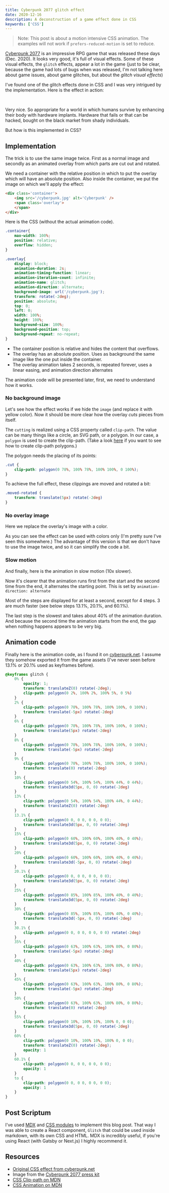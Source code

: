 ```yaml
---
title: Cyberpunk 2077 glitch effect
date: 2020-12-16
description: A deconstruction of a game effect done in CSS
keywords: ['CSS']
---
```


> Note: This post is about a motion intensive CSS animation. The examples will not work if `prefers-reduced-motion` is set to reduce.

[Cyberpunk 2077](https://www.cyberpunk.net/fi/en/) is an impressive RPG game that was released these days (Dec. 2020).
It looks very good, it's full of visual effects. Some of these visual effects, the `glitch` effects, appear a lot in the game (just to be clear, 
because the game had lots of bugs when was released, I'm not talking here about game issues, about game glitches, but about the *glitch visual effects*)

I've found one of the glitch effects done in CSS and I was very intrigued by the implementation. Here is the effect in action: 

<br/>
<Glitch/>

Very nice. So appropriate for a world in which humans survive by enhancing their body with hardware implants. Hardware that 
fails or that can be hacked, bought on the black market from shady individuals.

But how is this implemented in CSS?

## Implementation

The trick is to use the same image twice. First as a normal image and secondly as an animated overlay from which parts are cut out
and rotated.

We need a container with the relative position in which to put the overlay which will have an absolute position.
Also inside the container, we put the image on which we'll apply the effect:
```html
<div class='container'>
    <img src='/cyberpunk.jpg' alt='Cyberpunk' />
    <span class='overlay'>
    </span>
</div>
```

Here is the CSS (without the actual animation code). 
```css
.container{
    max-width: 100%;
    position: relative;    
    overflow: hidden;
}

.overlay{
    display: block;
    animation-duration: 2s;
    animation-timing-function: linear;
    animation-iteration-count: infinite;
    animation-name: glitch;
    animation-direction: alternate;
    background-image: url('/cyberpunk.jpg');
    transform: rotate(-2deg);
    position: absolute;
    top: 0;
    left: 0;
    width: 100%;
    height: 100%;
    background-size: 100%;
    background-position: top;
    background-repeat: no-repeat;
}
```
* The container position is relative and hides the content that overflows.
* The overlay has an absolute position. Uses as background the same image like the one put inside the container.
* The overlay animation takes 2 seconds, is repeated forever, uses a linear easing, and animation direction alternates

The animation code will be presented later, first, we need to understand how it works.


### No background image
Let's see how the effect works if we hide the `image` (and replace it with yellow color).
Now it should be more clear how the overlay *cuts* pieces from itself.

<Glitch version={1}/>

The `cutting` is realized using a CSS property called `clip-path`. The value can be many things like a circle, an SVG path, or a polygon.
In our case, a `polygon` is used to create the clip-path. (Take a look [here](https://bennettfeely.com/clippy/) if you want to see how to create clip-path polygons.)

The polygon needs the placing of its points:
```css
.cut {
    clip-path: polygon(0 78%, 100% 78%, 100% 100%, 0 100%);
}
```
To achieve the full effect, these clippings are moved and rotated a bit:
```css
.moved-rotated {
    transform: translate(5px) rotate(-2deg)
}
```


### No overlay image
Here we replace the overlay's image with a color. 
<Glitch version={2}/>

As you can see the effect can be used with colors only (I'm pretty sure  I've seen this somewhere.)
The advantage of this version is that we don't have to use the image twice, and so it can simplify the code a bit.


### Slow motion
And finally, here is the animation in slow motion (10x slower).

Now it's clearer that the animation runs first from the start and the second time from the end, it alternates the starting point. This is set by `animation-direction: alternate`

<Glitch version={3}/>

Most of the steps are displayed for at least a second, except for 4 steps. 3 are much faster (see below steps 13.1%, 20.1%, and 60.1%).

The last step is the slowest and takes about 40% of the animation duration. And because the second time the animation starts from the end, 
the gap when nothing happens appears to be very big.


## Animation code

Finally here is the animation code, as I found it on [cyberpunk.net](https://www.cyberpunk.net/en/news/37076/important-update).
I assume they somehow exported it from the game assets (I've never seen before 13.1% or 20.1% used as keyframes before).

```css
@keyframes glitch {
    0% {
        opacity: 1;
        transform: translateZ(0) rotate(-2deg);
        clip-path: polygon(0 2%, 100% 2%, 100% 5%, 0 5%)
    }
    2% {
        clip-path: polygon(0 78%, 100% 78%, 100% 100%, 0 100%);
        transform: translate(-5px) rotate(-2deg)
    }
    6% {
        clip-path: polygon(0 78%, 100% 78%, 100% 100%, 0 100%);
        transform: translate(5px) rotate(-2deg)
    }
    8% {
        clip-path: polygon(0 78%, 100% 78%, 100% 100%, 0 100%);
        transform: translate(-5px) rotate(-2deg)
    }
    9% {
        clip-path: polygon(0 78%, 100% 78%, 100% 100%, 0 100%);
        transform: translate(0) rotate(-2deg)
    }
    10% {
        clip-path: polygon(0 54%, 100% 54%, 100% 44%, 0 44%);
        transform: translate3d(5px, 0, 0) rotate(-2deg)
    }
    13% {
        clip-path: polygon(0 54%, 100% 54%, 100% 44%, 0 44%);
        transform: translateZ(0) rotate(-2deg)
    }
    13.1% {
        clip-path: polygon(0 0, 0 0, 0 0, 0 0);
        transform: translate3d(5px, 0, 0) rotate(-2deg)
    }
    15% {
        clip-path: polygon(0 60%, 100% 60%, 100% 40%, 0 40%);
        transform: translate3d(5px, 0, 0) rotate(-2deg)
    }
    20% {
        clip-path: polygon(0 60%, 100% 60%, 100% 40%, 0 40%);
        transform: translate3d(-5px, 0, 0) rotate(-2deg)
    }
    20.1% {
        clip-path: polygon(0 0, 0 0, 0 0, 0 0);
        transform: translate3d(5px, 0, 0) rotate(-2deg)
    }
    25% {
        clip-path: polygon(0 85%, 100% 85%, 100% 40%, 0 40%);
        transform: translate3d(5px, 0, 0) rotate(-2deg)
    }
    30% {
        clip-path: polygon(0 85%, 100% 85%, 100% 40%, 0 40%);
        transform: translate3d(-5px, 0, 0) rotate(-2deg)
    }
    30.1% {
        clip-path: polygon(0 0, 0 0, 0 0, 0 0) rotate(-2deg)
    }
    35% {
        clip-path: polygon(0 63%, 100% 63%, 100% 80%, 0 80%);
        transform: translate(-5px) rotate(-2deg)
    }
    40% {
        clip-path: polygon(0 63%, 100% 63%, 100% 80%, 0 80%);
        transform: translate(5px) rotate(-2deg)
    }
    45% {
        clip-path: polygon(0 63%, 100% 63%, 100% 80%, 0 80%);
        transform: translate(-5px) rotate(-2deg)
    }
    50% {
        clip-path: polygon(0 63%, 100% 63%, 100% 80%, 0 80%);
        transform: translate(0) rotate(-2deg)
    }
    55% {
        clip-path: polygon(0 10%, 100% 10%, 100% 0, 0 0);
        transform: translate3d(5px, 0, 0) rotate(-2deg)
    }
    60% {
        clip-path: polygon(0 10%, 100% 10%, 100% 0, 0 0);
        transform: translateZ(0) rotate(-2deg);
        opacity: 1
    }
    60.1% {
        clip-path: polygon(0 0, 0 0, 0 0, 0 0);
        opacity: 1
    }
    to {
        clip-path: polygon(0 0, 0 0, 0 0, 0 0);
        opacity: 1
    }
}

```





## Post Scriptum

I've used [MDX](https://www.gatsbyjs.com/docs/how-to/routing/mdx/) and [CSS modules](https://www.gatsbyjs.com/docs/how-to/styling/css-modules/) to implement this blog post.
That way I was able to create a React component, `Glitch` that could be used inside markdown, with its own
CSS and HTML. MDX is incredibly useful, if you're using React (with Gatsby or Next.js) I highly recommend it.



## Resources

* [Original CSS effect from cyberpunk.net](https://www.cyberpunk.net/en/news/37076/important-update)
* Image from the [Cyberpunk 2077 press kit](https://www.igdb.com/games/cyberpunk-2077/presskit)
* [CSS Clip-path on MDN](https://developer.mozilla.org/en-US/docs/Web/CSS/clip-path)
* [CSS Animation on MDN](https://developer.mozilla.org/en-US/docs/Web/CSS/animation)
